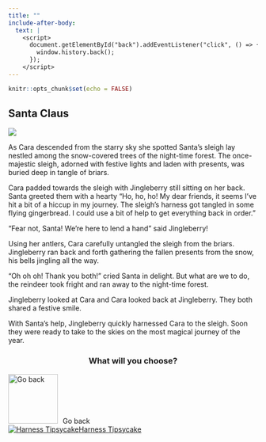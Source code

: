 ```yaml
---
title: ""
include-after-body:
  text: |
    <script>
      document.getElementById("back").addEventListener("click", () => {
        window.history.back();
      });
    </script>
---
```


```r
knitr::opts_chunk$set(echo = FALSE)
```

:::::: {.scenario .column-screen}

:::: {.column-body .scenario-text}

## Santa Claus

::::

::: {.column-body .scenario-image}

![](images/sleigh-crash.png)

:::

:::: {.column-body .scenario-text}

As Cara descended from the starry sky she spotted Santa's sleigh lay nestled among the snow-covered trees of the night-time forest. The once-majestic sleigh, adorned with festive lights and laden with presents, was buried deep in tangle of briars.

Cara padded towards the sleigh with Jingleberry still sitting on her back. Santa greeted them with a hearty "Ho, ho, ho! My dear friends, it seems I've hit a bit of a hiccup in my journey. The sleigh's harness got tangled in some flying gingerbread. I could use a bit of help to get everything back in order."

"Fear not, Santa! We're here to lend a hand" said Jingleberry!

Using her antlers, Cara carefully untangled the sleigh from the briars. Jingleberry ran back and forth gathering the fallen presents from the snow, his bells jingling all the way. 

"Oh oh oh! Thank you both!" cried Santa in delight. But what are we to do, the reindeer took fright and ran away to the night-time forest. 

Jingleberry looked at Cara and Cara looked back at Jingleberry. They both shared a festive smile. 

With Santa's help, Jingleberry quickly harnessed Cara to the sleigh. Soon they were ready to take to the skies on the most magical journey of the year.



::::

:::: {.column-body .scenario-image}
::: {style="text-align: center;"}
### What will you choose?
:::

  ```{=html}
<div class="container">

  <div id="back">
  <img src="images/back.png" alt="Go back" style="width: 100px; height: 100px; margin-right: 10px;">Go back
  </div>
  
  <div class="final-options">
  
  <div class="option">
  <a href="flying-home-reindeer.html"><img src="images/harness-tipsycake.png" alt="Harness Tipsycake"<div>Harness Tipsycake</div></a>
  </div>
  
  </div>
  ```

::::




::::::
